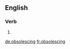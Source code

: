 ==English==

===Verb===
{{head|en}}

# {{present participle of|obsolesce}}

[[de:obsolescing]]
[[fr:obsolescing]]